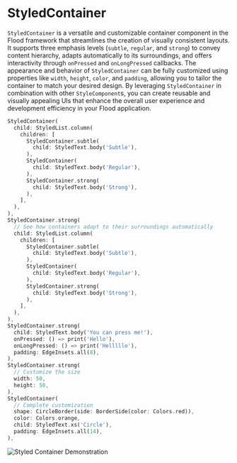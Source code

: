 # StyledContainer

`StyledContainer` is a versatile and customizable container component in the Flood framework that streamlines the creation of visually consistent layouts. It supports three emphasis levels (`subtle`, `regular`, and `strong`) to convey content hierarchy, adapts automatically to its surroundings, and offers interactivity through `onPressed` and `onLongPressed` callbacks. The appearance and behavior of `StyledContainer` can be fully customized using properties like `width`, `height`, `color`, and `padding`, allowing you to tailor the container to match your desired design. By leveraging `StyledContainer` in combination with other `StyleComponent`s, you can create reusable and visually appealing UIs that enhance the overall user experience and development efficiency in your Flood application.

```dart
StyledContainer(
  child: StyledList.column(
    children: [
      StyledContainer.subtle(
        child: StyledText.body('Subtle'),
      ),
      StyledContainer(
        child: StyledText.body('Regular'),
      ),
      StyledContainer.strong(
        child: StyledText.body('Strong'),
      ),
    ],
  ),
),
StyledContainer.strong(
  // See how containers adapt to their surroundings automatically
  child: StyledList.column(
    children: [
      StyledContainer.subtle(
        child: StyledText.body('Subtle'),
      ),
      StyledContainer(
        child: StyledText.body('Regular'),
      ),
      StyledContainer.strong(
        child: StyledText.body('Strong'),
      ),
    ],
  ),
),
StyledContainer.strong(
  child: StyledText.body('You can press me!'),
  onPressed: () => print('Hello'),
  onLongPressed: () => print('Helllllo'),
  padding: EdgeInsets.all(8),
),
StyledContainer.strong(
  // Customize the size
  width: 50,
  height: 50,
),
StyledContainer(
  // Complete customization
  shape: CircleBorder(side: BorderSide(color: Colors.red)),
  color: Colors.orange,
  child: StyledText.xs('Circle'),
  padding: EdgeInsets.all(14),
),
```

![Styled Container Demonstration](/styled-container.png)
